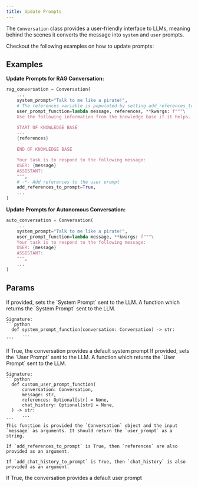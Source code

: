 ```yaml
---
title: Update Prompts
---
```


The `Conversation` class provides a user-friendly interface to LLMs, meaning behind the scenes it converts the message into `system` and `user` prompts.

Checkout the following examples on how to update prompts:

## Examples

**Update Prompts for RAG Conversation:**

```python rag_conversation.py
rag_conversation = Conversation(
    ...
    system_prompt="Talk to me like a pirate!",
    # The references variable is populated by setting add_references_to_prompt=True
    user_prompt_function=lambda message, references, **kwargs: f"""\
    Use the following information from the knowledge base if it helps.

    START OF KNOWLEDGE BASE
    ---
    {references}
    ---
    END OF KNOWLEDGE BASE

    Your task is to respond to the following message:
    USER: {message}
    ASSISTANT:
    """,
    # -*- Add references to the user prompt
    add_references_to_prompt=True,
    ...
)
```

**Update Prompts for Autonomous Conversation:**

```python auto_conversation.py
auto_conversation = Conversation(
    ...
    system_prompt="Talk to me like a pirate!",
    user_prompt_function=lambda message, **kwargs: f"""\
    Your task is to respond to the following message:
    USER: {message}
    ASSISTANT:
    """,
    ...
)
```

## Params

  <ResponseField name="system_prompt" type="str" default="None">
    If provided, sets the `System Prompt` sent to the LLM.
  </ResponseField>
  <ResponseField name="system_prompt_function" type="Callable[..., Optional[str]]" default="None">
    A function which returns the `System Prompt` sent to the LLM.

    Signature:
    ```python
      def system_prompt_function(conversation: Conversation) -> str:
          ...
    ```

  </ResponseField>
  <ResponseField name="use_default_system_prompt" type="str" default="True">
    If True, the conversation provides a default system prompt
  </ResponseField>
  <ResponseField name="user_prompt" type="str" default="None">
    If provided, sets the `User Prompt` sent to the LLM.
  </ResponseField>
  <ResponseField name="user_prompt_function" type="Callable[..., str]" default="None">
    A function which returns the `User Prompt` sent to the LLM.

    Signature:
    ```python
      def custom_user_prompt_function(
          conversation: Conversation,
          message: str,
          references: Optional[str] = None,
          chat_history: Optional[str] = None,
      ) -> str:
          ...
    ```
    This function is provided the `Conversation` object and the input `message` as arguments. It should return the `user_prompt` as a string.

    If `add_references_to_prompt` is True, then `references` are also provided as an argument.

    If `add_chat_history_to_prompt` is True, then `chat_history` is also provided as an argument.

  </ResponseField>
  <ResponseField name="use_default_user_prompt" type="str" default="True">
    If True, the conversation provides a default user prompt
  </ResponseField>
